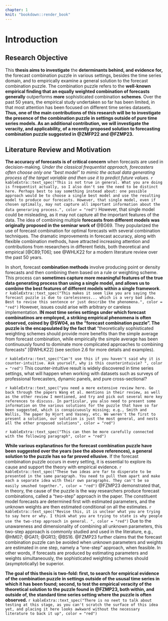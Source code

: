```yaml
---
chapter: 1
knit: "bookdown::render_book"
---
```


# Introduction 

## Research Objective

This **thesis aims to investigate** the **determinants behind, and evidence for,** the forecast combination puzzle in various settings, besides the time series domain, and to empirically examine a general solution to the forecast combination puzzle. The combination puzzle refers to the **well-known empirical finding that an equally weighted combination of forecasts generally** outperforms **more** sophisticated combination **schemes**. Over the past 50 years, the empirical study undertaken so far has been limited, in that most attention has been focused on different time series datasets. **Thus, one of the main contributions of this research will be to investigate the presence of the combination puzzle in settings outside of pure time series models. As an additional contribution, we will investigate the veracity, and applicability, of a recently proposed solution to forecasting combination puzzle suggested in @ZMFP22 and @FZMP23.**



## Literature Review and Motivation

**The accuracy of forecasts is of critical concern** when forecasts are used in decision-making. _Under the classical frequentist approach, forecasters often choose only one "best model" to mimic the actual data generating process of the target variable and then use it to predict future values._ `r kableExtra::text_spec("This is not true in general. What you are doing is frequentist actually, so I also don't see the need to be distinct here. Perhaps best to say something instead about: one possible approach would be to choose a single best model and use the resulting model to produce our forecasts. However, that single model, even if chosen optimally, may not capture all important information about the data generaring process.", color = "red")` However, that single model could be misleading, as it may not capture all the important features of the data. The idea of combining multiple **forecasts from different models was originally proposed in the seminar work of ** @BG69. They popularized the use of forecast combination for optimal forecasts with several combination techniques. The dramatic improvements in forecast accuracy, along with flexible combination methods, have attracted increasing attention and contributions from researchers in different fields, both theoretical and empirical [@C89;T06]; see @WHLK22 for a modern literature review over the past 50 years.  



In short, forecast **combination methods** involve producing point or density forecasts and then combining them based on a rule or weighting scheme. This process can **sometimes capture more meaningful features of the true data generating process than using a single model, and allows us to combine the best features of different models within a single framework**. `r kableExtra::text_spec("This makes it seem like you are saying the forecast puzzle is due to carelessness... which is a very bad idea. Best to revise this sentence or just describe the phenomena.", color = "red")` However, issues could arise with arbitrary or careless implementation. **IN most time series settings under which forecast combinatinos are employed, a striking empirical phenomena is often observed, coined by @SW04, as the "forecast combination puzzle". The puzzle is the encapsulated by the fact that** "theoretically sophisticated weighting schemes should provide more benefits than the simple average from forecast combination, while empirically the simple average has been continuously found to dominate more complicated approaches to combining forecasts" [@WHLK22] (see section 2.6 for more details and examples). 

`r kableExtra::text_spec("Can't use this if you haven't said why it is counter-intuitive. Ask yourself, why is this counterintuivie? ", color = "red")`
This counter-intuitive result is widely discovered in time series settings, what will happen when working with datasets such as surveys of professional forecasters, dynamic panels, and pure cross-sectional?  

`r kableExtra::text_spec("you need a more extensive review here. Go back through the papers Wang et al. mentions in their review, as well as the other review I mentioned, and try and pick out several more key references to discuss. In particular, you also need to present some information on the various solutions for the puzzle that have so far been suggested, which is conspicuously missing; e.g., Smith and Wallis, The paper by Hjort and Vasney, etc. We weren't the first to present a solution, our solution is just the most general, and nests all the other proposed solutions", color = "red")`

`r kableExtra::text_spec("This can then be more carefully connected with the following paragraph", color = "red")`

**While various explanatinos for the forecast combination puzzle have been suggested over the years (see the above references), a general solution to the puzzle has so far proved ellusive.** If the forecast combination puzzle occurs in every setting, it is essential to explore its cause and support the theory with empirical evidence. 
`r kableExtra::text_spec("These two ideas are far to disperate to be presented in the same paragraph. You need to pull them apart and make each a separate idea with their own paragraphs. They can't be so easily smushed together.", color = "red")`
@FZMP23 demonstrated that, in theory, the cause of the puzzle is the way researchers produce forecast combinations, called a "two-step" approach in the paper. The constituent model forecasts are determined first with estimated parameters, and the unknown weights are then estimated conditional on all the estimates. `r kableExtra::text_spec("Revise this, it is unclear what you are trying to say here or why. I think what you are trying to state is why people use the two-step approach in general. ", color = "red")` Due to the unawareness and dimensionality of combining all unknown parameters, this two-step approach is commonly studied and used in the literature, e.g., @HM07; @GA11; @GR13; @BS16. @FZMP23 further claims that the forecast combination puzzle can be avoided when unknown parameters and weights are estimated in one step, namely a "one-step" approach, when feasible. In other words, if forecasts are produced by estimating parameters and weights simultaneously, the sophisticated weighting schemes should (asymptotically) be superior. 

**The goal of this thesis is two-fold: first, to search for empirical evidence of the combination puzzle in settings outside of the ususal time series in which it has been found; second, to test the empirical veracity of the theoretical solution to the puzzle found in @FZMP23, both within, and outside of, the standard time series setting where the puzzle is often observed.**
`r kableExtra::text_spec("There is no neet to talk about testing at this stage, as you can't scratch the surface of this idea yet, and placing it here looks awkward without the necessary literature to back it up", color = "red")`









